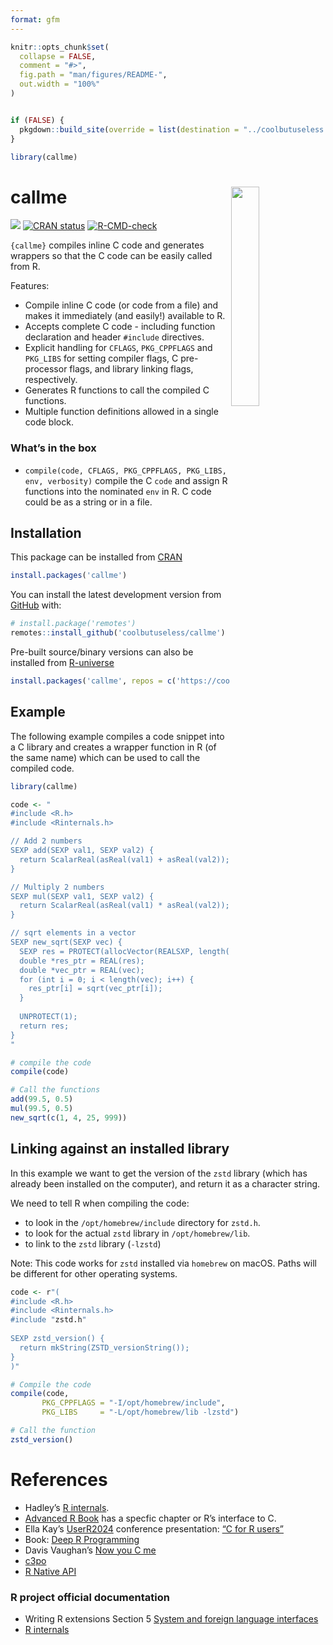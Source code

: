 ```yaml
---
format: gfm
---
```


<!-- README.md is generated from README.Rmd. Please edit that file -->

```r
knitr::opts_chunk$set(
  collapse = FALSE,
  comment = "#>",
  fig.path = "man/figures/README-",
  out.width = "100%"
)


if (FALSE) {
  pkgdown::build_site(override = list(destination = "../coolbutuseless.github.io/package/callme"), new_process = FALSE)
}

library(callme)
```

# callme <img src="man/figures/logo.png" align="right" width="30%" />

<!-- badges: start -->
![](https://img.shields.io/badge/cool-useless-green.svg)
[![CRAN status](https://www.r-pkg.org/badges/version/callme)](https://CRAN.R-project.org/package=callme)
[![R-CMD-check](https://github.com/coolbutuseless/callme/actions/workflows/R-CMD-check.yaml/badge.svg)](https://github.com/coolbutuseless/callme/actions/workflows/R-CMD-check.yaml)
<!-- badges: end -->

`{callme}` compiles inline C code and generates wrappers so that the C code can 
be easily called from R.

Features:

* Compile inline C code (or code from a file) and makes it immediately (and easily!)
  available to R.
* Accepts complete C code - including function declaration and header `#include` 
  directives.
* Explicit handling for `CFLAGS`, `PKG_CPPFLAGS` and `PKG_LIBS` for setting 
  compiler flags, C pre-processor flags,  and library linking flags, respectively.
* Generates R functions to call the compiled C functions.
* Multiple function definitions allowed in a single code block.

### What's in the box

* `compile(code, CFLAGS, PKG_CPPFLAGS, PKG_LIBS, env, verbosity)` 
compile the C `code` and assign R functions into the nominated `env` in R.
C code could be as a string or in a file.



## Installation

This package can be installed from [CRAN](https://cran.r-project.org/package=callme)

``` r
install.packages('callme')
```


You can install the latest development version from [GitHub](https://github.com/coolbutuseless/callme) with:

``` r
# install.package('remotes')
remotes::install_github('coolbutuseless/callme')
```

Pre-built source/binary versions can also be installed from [R-universe](https://r-universe.dev)

``` r
install.packages('callme', repos = c('https://coolbutuseless.r-universe.dev', 'https://cloud.r-project.org'))
```




## Example

The following example compiles a code snippet into a C library and creates
a wrapper function in R (of the same name) which can be used to call the
compiled code.


```r
library(callme)

code <- "
#include <R.h>
#include <Rinternals.h>

// Add 2 numbers
SEXP add(SEXP val1, SEXP val2) {
  return ScalarReal(asReal(val1) + asReal(val2));
}

// Multiply 2 numbers
SEXP mul(SEXP val1, SEXP val2) {
  return ScalarReal(asReal(val1) * asReal(val2));
}

// sqrt elements in a vector
SEXP new_sqrt(SEXP vec) {
  SEXP res = PROTECT(allocVector(REALSXP, length(vec)));
  double *res_ptr = REAL(res);
  double *vec_ptr = REAL(vec);
  for (int i = 0; i < length(vec); i++) {
    res_ptr[i] = sqrt(vec_ptr[i]);
  }
  
  UNPROTECT(1);
  return res;
}
"

# compile the code
compile(code)

# Call the functions
add(99.5, 0.5)
mul(99.5, 0.5)
new_sqrt(c(1, 4, 25, 999))
```




## Linking against an installed library

In this example we want to get the version of the `zstd` library (which has already been
installed on the computer), and return it as a character string.

We need to tell R when compiling the code:

* to look in the `/opt/homebrew/include` directory for `zstd.h`.
* to look for the actual `zstd` library in `/opt/homebrew/lib`.
* to link to the `zstd` library (`-lzstd`)

Note: This code works for `zstd` installed via `homebrew` on macOS.  Paths will 
be different for other operating systems.

```r
code <- r"(
#include <R.h>
#include <Rinternals.h>
#include "zstd.h"
  
SEXP zstd_version() {
  return mkString(ZSTD_versionString());
}
)"

# Compile the code 
compile(code, 
       PKG_CPPFLAGS = "-I/opt/homebrew/include", 
       PKG_LIBS     = "-L/opt/homebrew/lib -lzstd")

# Call the function
zstd_version()
```


# References

* Hadley's [R internals](https://github.com/hadley/r-internals).
* [Advanced R Book](http://adv-r.had.co.nz/C-interface.html)
has a specfic chapter or R's interface to C.
* Ella Kay's [UserR2024](https://userconf2024.sched.com/event/1c8zS/c-for-r-users-ella-kaye-university-of-warwick) conference presentation: ["C for R users"](https://static.sched.com/hosted_files/userconf2024/84/c-for-r-users.pdf)
* Book: [Deep R Programming](https://deepr.gagolewski.com/chapter/310-compiled.html)
* Davis Vaughan's [Now you C me](https://blog.davisvaughan.com/posts/2019-03-02-now-you-c-me/)
* [c3po](https://github.com/ramiromagno/c3po)
* [R Native API](https://github.com/HenrikBengtsson/RNativeAPI)


### R project official documentation

* Writing R extensions Section 5 [System and foreign language interfaces](https://cran.r-project.org/doc/manuals/R-exts.html#System-and-foreign-language-interfaces)
* [R internals](https://cran.stat.auckland.ac.nz/doc/manuals/r-devel/R-ints.html)



